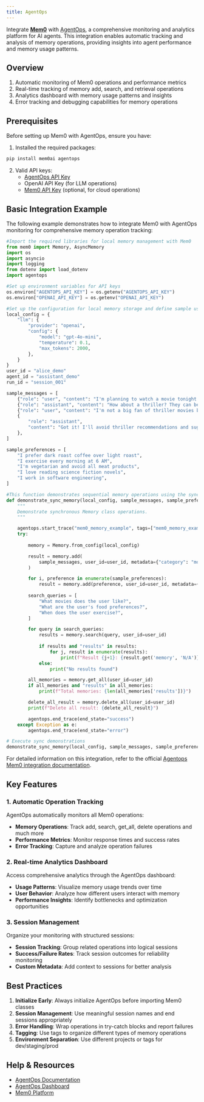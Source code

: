 ```yaml
---
title: AgentOps
---
```

<Snippet file="async-memory-add.mdx" />

Integrate [**Mem0**](https://github.com/mem0ai/mem0) with [AgentOps](https://agentops.ai), a comprehensive monitoring and analytics platform for AI agents. This integration enables automatic tracking and analysis of memory operations, providing insights into agent performance and memory usage patterns.

## Overview

1. Automatic monitoring of Mem0 operations and performance metrics
2. Real-time tracking of memory add, search, and retrieval operations
3. Analytics dashboard with memory usage patterns and insights
4. Error tracking and debugging capabilities for memory operations

## Prerequisites

Before setting up Mem0 with AgentOps, ensure you have:

1. Installed the required packages:
```bash
pip install mem0ai agentops
```

2. Valid API keys:
   - [AgentOps API Key](https://app.agentops.ai/dashboard/api-keys)
   - OpenAI API Key (for LLM operations)
   - [Mem0 API Key](https://app.mem0.ai/dashboard/api-keys) (optional, for cloud operations)

## Basic Integration Example

The following example demonstrates how to integrate Mem0 with AgentOps monitoring for comprehensive memory operation tracking:

```python
#Import the required libraries for local memory management with Mem0
from mem0 import Memory, AsyncMemory
import os
import asyncio
import logging
from dotenv import load_dotenv
import agentops

#Set up environment variables for API keys
os.environ["AGENTOPS_API_KEY"] = os.getenv("AGENTOPS_API_KEY")
os.environ["OPENAI_API_KEY"] = os.getenv("OPENAI_API_KEY")

#Set up the configuration for local memory storage and define sample user data. 
local_config = {
    "llm": {
        "provider": "openai",
        "config": {
            "model": "gpt-4o-mini",
            "temperature": 0.1,
            "max_tokens": 2000,
        },
    }
}
user_id = "alice_demo"
agent_id = "assistant_demo"
run_id = "session_001"

sample_messages = [
    {"role": "user", "content": "I'm planning to watch a movie tonight. Any recommendations?"},
    {"role": "assistant", "content": "How about a thriller? They can be quite engaging."},
    {"role": "user", "content": "I'm not a big fan of thriller movies but I love sci-fi movies."},
    {
        "role": "assistant",
        "content": "Got it! I'll avoid thriller recommendations and suggest sci-fi movies in the future.",
    },
]

sample_preferences = [
    "I prefer dark roast coffee over light roast",
    "I exercise every morning at 6 AM",
    "I'm vegetarian and avoid all meat products",
    "I love reading science fiction novels",
    "I work in software engineering",
]

#This function demonstrates sequential memory operations using the synchronous Memory class
def demonstrate_sync_memory(local_config, sample_messages, sample_preferences, user_id):
    """
    Demonstrate synchronous Memory class operations.
    """

    agentops.start_trace("mem0_memory_example", tags=["mem0_memory_example"])
    try:
        
        memory = Memory.from_config(local_config)

        result = memory.add(
            sample_messages, user_id=user_id, metadata={"category": "movie_preferences", "session": "demo"}
        )

        for i, preference in enumerate(sample_preferences):
            result = memory.add(preference, user_id=user_id, metadata={"type": "preference", "index": i})
       
        search_queries = [
            "What movies does the user like?",
            "What are the user's food preferences?",
            "When does the user exercise?",
        ]

        for query in search_queries:
            results = memory.search(query, user_id=user_id)
        
            if results and "results" in results:
                for j, result in enumerate(results): 
                    print(f"Result {j+1}: {result.get('memory', 'N/A')}")
            else:
                print("No results found")

        all_memories = memory.get_all(user_id=user_id)
        if all_memories and "results" in all_memories:
            print(f"Total memories: {len(all_memories['results'])}")

        delete_all_result = memory.delete_all(user_id=user_id)
        print(f"Delete all result: {delete_all_result}")

        agentops.end_trace(end_state="success")
    except Exception as e:
        agentops.end_trace(end_state="error")

# Execute sync demonstrations
demonstrate_sync_memory(local_config, sample_messages, sample_preferences, user_id)

```

For detailed information on this integration, refer to the official [Agentops Mem0 integration documentation](https://docs.agentops.ai/v2/integrations/mem0).


## Key Features

### 1. Automatic Operation Tracking

AgentOps automatically monitors all Mem0 operations:

- **Memory Operations**: Track add, search, get_all, delete operations and much more
- **Performance Metrics**: Monitor response times and success rates
- **Error Tracking**: Capture and analyze operation failures

### 2. Real-time Analytics Dashboard

Access comprehensive analytics through the AgentOps dashboard:

- **Usage Patterns**: Visualize memory usage trends over time
- **User Behavior**: Analyze how different users interact with memory
- **Performance Insights**: Identify bottlenecks and optimization opportunities

### 3. Session Management

Organize your monitoring with structured sessions:

- **Session Tracking**: Group related operations into logical sessions
- **Success/Failure Rates**: Track session outcomes for reliability monitoring
- **Custom Metadata**: Add context to sessions for better analysis

## Best Practices

1. **Initialize Early**: Always initialize AgentOps before importing Mem0 classes
2. **Session Management**: Use meaningful session names and end sessions appropriately
3. **Error Handling**: Wrap operations in try-catch blocks and report failures
4. **Tagging**: Use tags to organize different types of memory operations
5. **Environment Separation**: Use different projects or tags for dev/staging/prod

## Help & Resources

- [AgentOps Documentation](https://docs.agentops.ai/)
- [AgentOps Dashboard](https://app.agentops.ai/)
- [Mem0 Platform](https://app.mem0.ai/)

<Snippet file="get-help.mdx" /> 
 